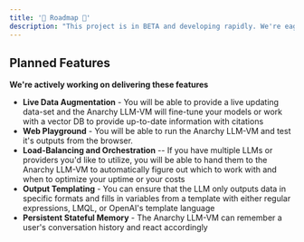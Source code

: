 ```yaml
---
title: '🚧 Roadmap 🚀'
description: "This project is in BETA and developing rapidly. We're eager to get your feedback and discuss your ideas."
---
```


## Planned Features
**We're actively working on delivering these features**
- **Live Data Augmentation** - You will be able to provide a live updating data-set and the Anarchy LLM-VM will fine-tune your models or work with a vector DB to provide up-to-date information with citations
- **Web Playground** - You will be able to run the Anarchy LLM-VM and test it's outputs from the browser.
- **Load-Balancing and Orchestration** -- If you have multiple LLMs or providers you'd like to utilize, you will be able to hand them to the Anarchy LLM-VM to automatically figure out which to work with and when to optimize your uptime or your costs
- **Output Templating** - You can ensure that the LLM only outputs data in specific formats and fills in variables from a template with either regular expressions, LMQL, or OpenAI's template language
- **Persistent Stateful Memory** - The Anarchy LLM-VM can remember a user's conversation history and react accordingly